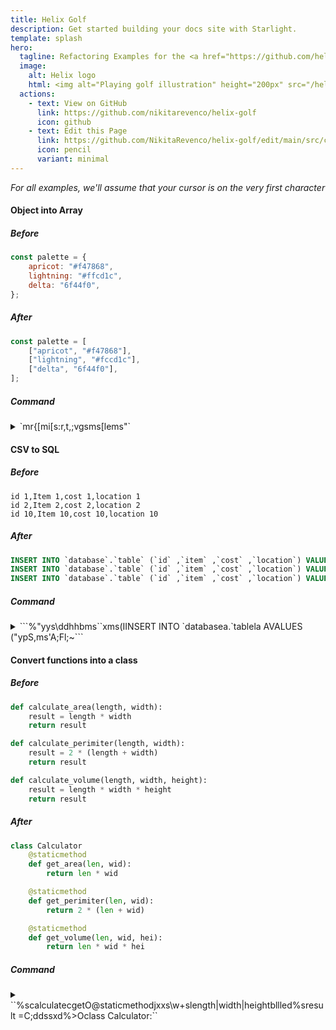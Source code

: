 ```yaml
---
title: Helix Golf
description: Get started building your docs site with Starlight.
template: splash
hero:
  tagline: Refactoring Examples for the <a href="https://github.com/helix-editor/helix">Helix Editor</a>
  image:
    alt: Helix logo
    html: <img alt="Playing golf illustration" height="200px" src="/helix-golf/golf.svg" style="margin:auto;"></img>
  actions:
    - text: View on GitHub
      link: https://github.com/nikitarevenco/helix-golf
      icon: github
    - text: Edit this Page
      link: https://github.com/NikitaRevenco/helix-golf/edit/main/src/content/docs/index.mdx
      icon: pencil
      variant: minimal
---
```



<Hexagons />

*For all examples, we'll assume that your cursor is on the very first character*

#### Object into Array

##### Before

```js
const palette = {
	apricot: "#f47868",
	lightning: "#ffcd1c",
	delta: "6f44f0",
};
```

##### After

```js
const palette = [
	["apricot", "#f47868"],
	["lightning", "#fccd1c"],
	["delta", "6f44f0"],
];
```

##### Command

<details>

<summary>
`mr{[mi[s:<enter>r,t,;vgsms[lems"`
</summary>

1. Go inside of the object with `j`
1. `mr{[` replaces the surrounding "{" with "["
1. `mi[` selects inside the entire array
1. Use `s` to enter select mode, which searches inside our selection and creates sub-selections based on a pattern
1. Input `:` and then hit `Enter`, which will place a cursor on every ":" creating many single-width selections
1. `r,` replaces each selection with a ",". Essentially we've replaced each colon with a comma
1. `t,` moves the cursor on each line to the ending comma
1. `;` collapses the selection around each cursor into a single selection
1. `vgs` selects each line excluding the final comma
1. `ms[` surrounds each individual selection with "[" to turn it into an array. We're almost done here. We just need to transform the first item in each sub-array into a string.
1. `l` moves 1 character forward, replacing the selection with just a 1-width selection
1. `e` selects until the end of each word. Since we start at the first character and select until the end, this selects the entire word.
1. `ms"` surrounds each word with double quotes to make strings

</details>

#### CSV to SQL

##### Before

```csv
id 1,Item 1,cost 1,location 1
id 2,Item 2,cost 2,location 2
id 10,Item 10,cost 10,location 10
```

##### After

```sql
INSERT INTO `database`.`table` (`id` ,`item` ,`cost` ,`location`) VALUES ('id 1','Item 1','Cost 1','Location 1'); 
INSERT INTO `database`.`table` (`id` ,`item` ,`cost` ,`location`) VALUES ('id 2','Item 2','Cost 2','Location 2');
INSERT INTO `database`.`table` (`id` ,`item` ,`cost` ,`location`) VALUES ('id 10','Item 10','Cost 10','Location 10');
```

##### Command

<details>

<summary>
```%<alt-s>"yys\d<enter>dhhbms``xms(IINSERT INTO `database<esc>a.`table<esc>la <esc>AVALUES (<esc>"ypS,ms'A;<esc>Fl;~```
</summary>

1. `%` selects full file
1. `Alt` + `s` split selection into multiple selections on newlines
1. `"yy` yanks the selections into "y" register. We'll need it for later
1. `s` and then input the pattern `\d` then `Enter` which creates a selection on all digits
1. `d` deletes the selections. Essentially we've removed all the digits.
1. `hh` goes backwards 2 chars, important to make sure we are at the end of each word
1. Use `b` to select till the beginning of every word, which also nicely selects all the words that there are
1. `ms` ` surrounds each word with a backtick
1. ` ` ` switches all characters to lowercase
1. `x` selects each line then use `_` to trim the trailing whitespace
1. `ms(` surrounds each line with parentheses
1. `I` goes into insert mode at the beginning of each line
1. Type the following:

		```
		INSERT INTO `database
		```

1. `Escape` goes back to normal mode
1. `a` to go into insert mode after the backtick then type:

		```
		.`table
		```
1. `Escape` goes back into normal mode, then `la` to enter insert mode just before the opening parentheses
1. Add a `Space` then `Escape` to go back into normal mode again
1. `A` goes into insert mode at the end of each line, now type:

		```
		VALUES (
		```

1. Hit `Escape` to leave insert mode. Your cursor will be at the closing parenthesis. 
1. `"yp` pastes our previously yanked items from the "y" register
1. `S,` splits current selection into multiple selections on each comma
1. `ms'` surrounds each item with a single quote
1. `A;` adds a semicolon at the end of each line
1. `Escape` goes back to normal mode and `Fl` to place your cursor on the lowercase "l" of each "location"
1. `;` collapses each selection into a single-width selection
1. `~` toggles the case for each "l" into "L"

</details>

#### Convert functions into a class

##### Before

```py
def calculate_area(length, width):
	result = length * width
	return result

def calculate_perimiter(length, width):
	result = 2 * (length + width)
	return result

def calculate_volume(length, width, height):
	result = length * width * height
	return result
```

##### After

```py
class Calculator
	@staticmethod
	def get_area(len, wid):
		return len * wid

	@staticmethod
	def get_perimiter(len, wid):
		return 2 * (len + wid)

	@staticmethod
	def get_volume(len, wid, hei):
		return len * wid * hei
```

##### Command

<details>

<summary>
``%scalculate<enter>cget<esc>O@staticmethod<esc>jxxs\w+<enter>slength|width|height<enter>bllled%sresult =<enter>C<alt-(>;ddss<enter>xd%>O<backspace>class Calculator:``
</summary>

1. `%` selects the entire file
1. `s` searches inside the current selection and creates sub-selections based on a pattern. Input `calculate` then hit `Enter` to make a selection on all instances of the word
1. `c` then type `get` to change each "calculate" word into a "get"
1. `Escape` to go back to normal mode
1. Use `O` to create an empty line above each cursor, write:

		```
		@staticmethod
		```

1. Hit `Esc` to go into normal mode.
1. We need to select 2 lines below the current line, first go down with `j` and then press `xx` which will select the current line, and then select the next line
		In total we now have 3 cursors each with 2 lines selected, which includes the first line of the bodies of each function and the function definition themselves

1. `s` brings up a prompt to select sub-selections by a given regex. The `\w+` regex selects each word, type it and then `Enter`
1. `s` again then type `length|width|height` followed by `Enter`. This will look at the contents of the current selections, and create sub-selections where it finds the regex which means "length or width or height". So we select each instance of those 3 words
1. Our cursor is currently at the end of each word. Let's go to the beginning with `b`
1. We want to keep the first 3 characters and discard the rest from each of the parameters. To do this, move to the 4th character with `lll`
1. Use `e` to select until the end of each word and then `d` to delete it
1. Select the entire file again with `%` followed by `s` to bring up selection prompt again
1. Write `result =` followed by `Enter` to select all instances of that string
1. `C` creates a new selection on the line directly below, for each cursor
1. Use `Alt` + `(` to rotate the *contents* of the selection backward
1. `;` collapses each cursor into a single selection
1. `dd` deletes two characters on each of the 6 lines
1. `s` to bring up the prompt, then input `s` followed by `Enter` to select all "s" characters
1. Select each of the lines with `x` followed by `d` to delete
1. Select whole file with `%` and indent with `>`
1. `O` creates a newline above and enters Insert mode, then `Backspace` to delete an extra tab
1. Write this:

		```
		class Calculator:
		```

</details>
